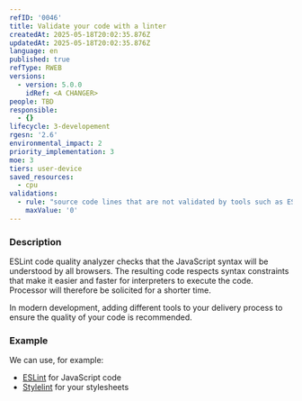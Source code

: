 ```yaml
---
refID: '0046'
title: Validate your code with a linter
createdAt: 2025-05-18T20:02:35.876Z
updatedAt: 2025-05-18T20:02:35.876Z
language: en
published: true
refType: RWEB
versions:
  - version: 5.0.0
    idRef: <A CHANGER>
people: TBD
responsible:
  - {}
lifecycle: 3-developement
rgesn: '2.6'
environmental_impact: 2
priority_implementation: 3
moe: 3
tiers: user-device
saved_resources:
  - cpu
validations:
  - rule: "source code lines that are not validated by tools such as ESLint\t"
    maxValue: '0'
---
```


### Description

ESLint code quality analyzer checks that the JavaScript syntax will be understood by all browsers. The resulting code respects syntax constraints that make it easier and faster for interpreters to execute the code. Processor will therefore be solicited for a shorter time.

In modern development, adding different tools to your delivery process to ensure the quality of your code is recommended.

### Example

We can use, for example:

* [ESLint](https://eslint.org/) for JavaScript code
* [Stylelint](https://stylelint.io/) for your stylesheets
